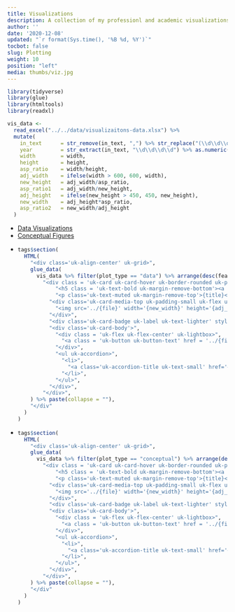 ```yaml
---
title: Visualizations
description: A collection of my professionl and academic visualizations
author: ''
date: '2020-12-08'
updated: "`r format(Sys.time(), '%B %d, %Y')`"
tocbot: false
slug: Plotting
weight: 10
position: "left"
media: thumbs/viz.jpg
---
```


```r
library(tidyverse)
library(glue)
library(htmltools)
library(readxl)

vis_data <- 
  read_excel("../../data/visualizaitons-data.xlsx") %>% 
  mutate(
    in_text      = str_remove(in_text, ",") %>% str_replace("(\\d\\d\\d\\d)", "\\(\\1\\)"),
    year         = str_extract(in_text, "\\d\\d\\d\\d") %>% as.numeric(),
    width        = width,
    height       = height,
    asp_ratio    = width/height,
    adj_width    = ifelse(width > 600, 600, width),
    new_height   = adj_width/asp_ratio,
    asp_ratio1   = adj_width/new_height,
    adj_height   = ifelse(new_height > 450, 450, new_height),
    new_width    = adj_height*asp_ratio,
    asp_ratio2   = new_width/adj_height
  )
```

<div class = 'uk-container uk-container-small'>
<ul class = 'uk-flex-center' uk-tab>
<li class='uk-active'><a href = '#'>Data Visualizations</a></li>
<li><a href = '#'>Conceptual Figures</a></li>
</ul>
<ul class = 'uk-switcher uk-padding uk-padding-remove-vertical uk-width-1-1@m'>

<li>

```r
tags$section(
  HTML(
    "<div class='uk-align-center' uk-grid>",
    glue_data(
      vis_data %>% filter(plot_type == "data") %>% arrange(desc(featured), desc(year), title, figure),
        "<div class = 'uk-card uk-card-hover uk-border-rounded uk-padding'>",
            "<h5 class = 'uk-text-bold uk-margin-remove-bottom'><a class='uk-link-heading' href= '{link}'>{in_text}</a>, Figure {figure}</h5>",
            "<p class='uk-text-muted uk-margin-remove-top'>{title}</p>",
          "<div class='uk-card-media-top uk-padding-small uk-flex uk-flex-center' >",
            "<img src='../{file}' width='{new_width}' height='{adj_height}' alt=''>",
          "</div>",
          "<div class='uk-card-badge uk-label uk-text-lighter' style='text-transform:none;'>{tool}</div>",
          "<div class='uk-card-body'>",
            "<div class = 'uk-flex uk-flex-center' uk-lightbox>",
              "<a class = 'uk-button uk-button-text' href = '../{file}'>View Full Size</a>",
            "</div>",
            "<ul uk-accordion>",
              "<li>",
                "<a class='uk-accordion-title uk-text-small' href='#'>Caption</a><div class='uk-accordion-content'><p class='uk-text-small uk-text-lighter'>{caption}</p></div>",
              "</li>",
            "</ul>",
          "</div>",
        "</div>",
    ) %>% paste(collapse = ""),
    "</div"
  )
)
```

</li>
<li>

```r
tags$section(
  HTML(
    "<div class='uk-align-center' uk-grid>",
    glue_data(
      vis_data %>% filter(plot_type == "conceptual") %>% arrange(desc(featured), desc(year), title, figure),
        "<div class = 'uk-card uk-card-hover uk-border-rounded uk-padding'>",
            "<h5 class = 'uk-text-bold uk-margin-remove-bottom'><a class='uk-link-heading' href= '{link}'>{in_text}</a>, Figure {figure}</h5>",
            "<p class='uk-text-muted uk-margin-remove-top'>{title}</p>",
          "<div class='uk-card-media-top uk-padding-small uk-flex uk-flex-center' >",
            "<img src='../{file}' width='{new_width}' height='{adj_height}' alt=''>",
          "</div>",
          "<div class='uk-card-badge uk-label uk-text-lighter' style='text-transform:none;'>{tool}</div>",
          "<div class='uk-card-body'>",
            "<div class = 'uk-flex uk-flex-center' uk-lightbox>",
              "<a class = 'uk-button uk-button-text' href = '../{file}'>View Full Size</a>",
            "</div>",
            "<ul uk-accordion>",
              "<li>",
                "<a class='uk-accordion-title uk-text-small' href='#'>Caption</a><div class='uk-accordion-content'><p class='uk-text-small uk-text-lighter'>{caption}</p></div>",
              "</li>",
            "</ul>",
          "</div>",
        "</div>",
    ) %>% paste(collapse = ""),
    "</div"
  )
)
```

</li>
</ul>
</div>